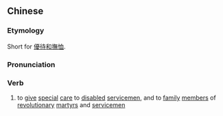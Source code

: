 {{also|优抚}}
==Chinese==
{{zh-forms|s=优抚}}

===Etymology===
Short for [[優待]][[和]][[撫恤]].

===Pronunciation===
{{zh-pron
|m=yōufǔ
|c=jau1 fu2
|mn=qz,xm,zz:iu-hú/xm,zz:iu-bú
|cat=v
}}

===Verb===
{{zh-verb}}

# to [[give]] [[special]] [[care]] to [[disabled]] [[servicemen]], and to [[family]] [[member]]s of [[revolutionary]] [[martyr]]s and [[servicemen]]